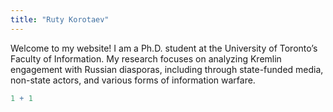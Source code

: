 ```yaml
---
title: "Ruty Korotaev"
---
```


Welcome to my website! I am a Ph.D. student at the University of Toronto's Faculty of Information. My research focuses on analyzing Kremlin engagement with Russian diasporas, including through state-funded media, non-state actors, and various forms of information warfare. 


```r
1 + 1
```
